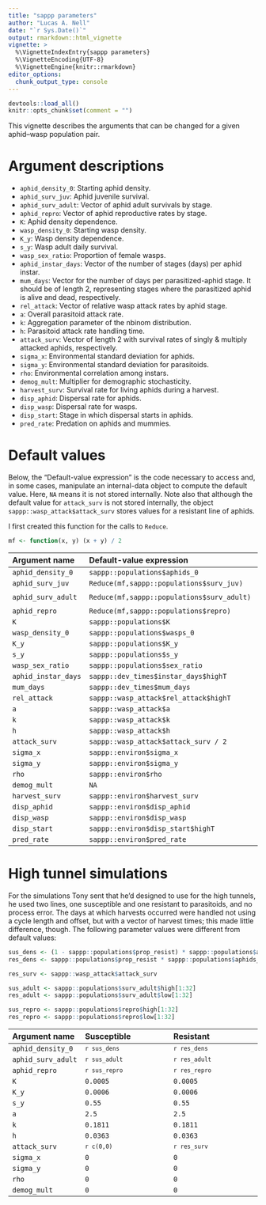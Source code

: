 ```yaml
---
title: "sappp parameters"
author: "Lucas A. Nell"
date: "`r Sys.Date()`"
output: rmarkdown::html_vignette
vignette: >
  %\VignetteIndexEntry{sappp parameters}
  %\VignetteEncoding{UTF-8}
  %\VignetteEngine{knitr::rmarkdown}
editor_options: 
  chunk_output_type: console
---
```


```r
devtools::load_all()
knitr::opts_chunk$set(comment = "")
```

This vignette describes the arguments that can be changed for a given aphid--wasp 
population pair.

# Argument descriptions

- `aphid_density_0`: Starting aphid density.
- `aphid_surv_juv`: Aphid juvenile survival.
- `aphid_surv_adult`: Vector of aphid adult survivals by stage.
- `aphid_repro`: Vector of aphid reproductive rates by stage.
- `K`: Aphid density dependence.
- `wasp_density_0`: Starting wasp density.
- `K_y`: Wasp density dependence.
- `s_y`: Wasp adult daily survival.
- `wasp_sex_ratio`: Proportion of female wasps.
- `aphid_instar_days`: Vector of the number of stages (days) per aphid instar.
- `mum_days`: Vector for the number of days per parasitized-aphid stage. It should be 
  of length 2, representing stages where the parasitized aphid is alive and dead, 
  respectively.
- `rel_attack`: Vector of relative wasp attack rates by aphid stage.
- `a`: Overall parasitoid attack rate.
- `k`: Aggregation parameter of the nbinom distribution.
- `h`: Parasitoid attack rate handling time.
- `attack_surv`: Vector of length 2 with survival rates of singly & multiply attacked 
  aphids, respectively.
- `sigma_x`: Environmental standard deviation for aphids.
- `sigma_y`: Environmental standard deviation for parasitoids.
- `rho`: Environmental correlation among instars.
- `demog_mult`: Multiplier for demographic stochasticity.
- `harvest_surv`: Survival rate for living aphids during a harvest.
- `disp_aphid`: Dispersal rate for aphids.
- `disp_wasp`: Dispersal rate for wasps.
- `disp_start`: Stage in which dispersal starts in aphids.
- `pred_rate`: Predation on aphids and mummies.



# Default values

Below, the "Default-value expression" is the code necessary to access and, in some 
cases, manipulate an internal-data object to compute the default value.
Here, `NA` means it is not stored internally.
Note also that although the default value for `attack_surv`  is not stored internally,
the object `sappp::wasp_attack$attack_surv` stores values for a resistant line of aphids.

I first created this function for the calls to `Reduce`.
```r
mf <- function(x, y) (x + y) / 2
```


| Argument name       | Default-value expression                  | Default value                                            |
|:--------------------|:------------------------------------------|:---------------------------------------------------------|
| `aphid_density_0`   | `sappp::populations$aphids_0`               | <code>`r sappp::populations$aphids_0`</code>               |
| `aphid_surv_juv`    | `Reduce(mf,sappp::populations$surv_juv)`    | <code>`r Reduce(mf,sappp::populations$surv_juv)`</code>    |
| `aphid_surv_adult`  | `Reduce(mf,sappp::populations$surv_adult)`  | <code>`r Reduce(mf,sappp::populations$surv_adult)`</code>  |
| `aphid_repro`       | `Reduce(mf,sappp::populations$repro)`       | <code>`r Reduce(mf,sappp::populations$repro)`</code>       |
| `K`                 | `sappp::populations$K`                      | <code>`r sappp::populations$K`</code>                      |
| `wasp_density_0`    | `sappp::populations$wasps_0`                | <code>`r sappp::populations$wasps_0`</code>                |
| `K_y`               | `sappp::populations$K_y`                    | <code>`r sappp::populations$K_y`</code>                    |
| `s_y`               | `sappp::populations$s_y`                    | <code>`r sappp::populations$s_y`</code>                    |
| `wasp_sex_ratio`    | `sappp::populations$sex_ratio`              | <code>`r sappp::populations$sex_ratio`</code>              |
| `aphid_instar_days` | `sappp::dev_times$instar_days$highT`        | <code>`r sappp::dev_times$instar_days$highT`</code>        |
| `mum_days`          | `sappp::dev_times$mum_days`                 | <code>`r sappp::dev_times$mum_days`</code>                 |
| `rel_attack`        | `sappp::wasp_attack$rel_attack$highT`       | <code>`r sappp::wasp_attack$rel_attack$highT`</code>       |
| `a`                 | `sappp::wasp_attack$a`                      | <code>`r sappp::wasp_attack$a`</code>                      |
| `k`                 | `sappp::wasp_attack$k`                      | <code>`r sappp::wasp_attack$k`</code>                      |
| `h`                 | `sappp::wasp_attack$h`                      | <code>`r sappp::wasp_attack$h`</code>                      |
| `attack_surv`       | `sappp::wasp_attack$attack_surv / 2`        | <code>`r sappp::wasp_attack$attack_surv / 2`</code>        |
| `sigma_x`           | `sappp::environ$sigma_x`                    | <code>`r sappp::environ$sigma_x`</code>                    |
| `sigma_y`           | `sappp::environ$sigma_y`                    | <code>`r sappp::environ$sigma_y`</code>                    |
| `rho`               | `sappp::environ$rho`                        | <code>`r sappp::environ$rho`</code>                        |
| `demog_mult`        | `NA`                                      | <code>`r 1`</code>                                       |
| `harvest_surv`      | `sappp::environ$harvest_surv`               | <code>`r sappp::environ$harvest_surv`</code>               |
| `disp_aphid`        | `sappp::environ$disp_aphid`                 | <code>`r sappp::environ$disp_aphid`</code>                 |
| `disp_wasp`         | `sappp::environ$disp_wasp`                  | <code>`r sappp::environ$disp_wasp`</code>                  |
| `disp_start`        | `sappp::environ$disp_start$highT`           | <code>`r sappp::environ$disp_start$highT`</code>           |
| `pred_rate`         | `sappp::environ$pred_rate`                  | <code>`r sappp::environ$pred_rate`</code>                  |




# High tunnel simulations

For the simulations Tony sent that he'd designed to use for the high tunnels, 
he used two lines, one susceptible and one resistant to parasitoids, and no 
process error.
The days at which harvests occurred were handled not using a cycle length and 
offset, but with a vector of harvest times; this made little difference, though.
The following parameter values were different from default values:

```r
sus_dens <- (1 - sappp::populations$prop_resist) * sappp::populations$aphids_0
res_dens <- sappp::populations$prop_resist * sappp::populations$aphids_0

res_surv <- sappp::wasp_attack$attack_surv

sus_adult <- sappp::populations$surv_adult$high[1:32]
res_adult <- sappp::populations$surv_adult$low[1:32]

sus_repro <- sappp::populations$repro$high[1:32]
res_repro <- sappp::populations$repro$low[1:32]
```

| Argument name      | Susceptible                | Resistant                  |
|:-------------------|:---------------------------|:---------------------------|
| `aphid_density_0`  | <code>`r sus_dens`</code>  | <code>`r res_dens`</code>  |
| `aphid_surv_adult` | <code>`r sus_adult`</code> | <code>`r res_adult`</code> |
| `aphid_repro`      | <code>`r sus_repro`</code> | <code>`r res_repro`</code> |
| `K`                | `0.0005`                   | `0.0005`                   |
| `K_y`              | `0.0006`                   | `0.0006`                   |
| `s_y`              | `0.55`                     | `0.55`                     |
| `a`                | `2.5`                      | `2.5`                      |
| `k`                | `0.1811`                   | `0.1811`                   |
| `h`                | `0.0363`                   | `0.0363`                   |
| `attack_surv`      | <code>`r c(0,0)`</code>    | <code>`r res_surv`</code>  |
| `sigma_x`          | `0`                        | `0`                        |
| `sigma_y`          | `0`                        | `0`                        |
| `rho`              | `0`                        | `0`                        |
| `demog_mult`       | `0`                        | `0`                        |

